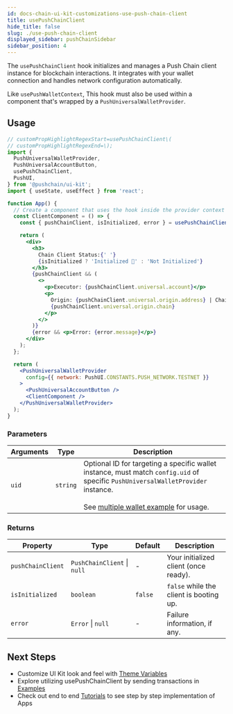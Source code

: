 ```yaml
---
id: docs-chain-ui-kit-customizations-use-push-chain-client
title: usePushChainClient
hide_title: false
slug: ./use-push-chain-client
displayed_sidebar: pushChainSidebar
sidebar_position: 4
---
```


<head>
  <title>usePushChainClient | Customizations | UI Kit | Push Chain Docs</title>
</head>

<!-- Content Start -->

The `usePushChainClient` hook initializes and manages a Push Chain client instance for blockchain interactions. It integrates with your wallet connection and handles network configuration automatically.

Like `usePushWalletContext`, This hook must also be used within a component that's wrapped by a `PushUniversalWalletProvider`.

## Usage

```jsx live
// customPropHighlightRegexStart=usePushChainClient\(
// customPropHighlightRegexEnd=\);
import {
  PushUniversalWalletProvider,
  PushUniversalAccountButton,
  usePushChainClient,
  PushUI,
} from '@pushchain/ui-kit';
import { useState, useEffect } from 'react';

function App() {
  // Create a component that uses the hook inside the provider context
  const ClientComponent = () => {
    const { pushChainClient, isInitialized, error } = usePushChainClient(); // optional: pass uid parameter for targeting a specific wallet instance

    return (
      <div>
        <h3>
          Chain Client Status:{' '}
          {isInitialized ? 'Initialized 🎉' : 'Not Initialized'}
        </h3>
        {pushChainClient && (
          <>
            <p>Executor: {pushChainClient.universal.account}</p>
            <p>
              Origin: {pushChainClient.universal.origin.address} | Chain:{' '}
              {pushChainClient.universal.origin.chain}
            </p>
          </>
        )}
        {error && <p>Error: {error.message}</p>}
      </div>
    );
  };

  return (
    <PushUniversalWalletProvider
      config={{ network: PushUI.CONSTANTS.PUSH_NETWORK.TESTNET }}
    >
      <PushUniversalAccountButton />
      <ClientComponent />
    </PushUniversalWalletProvider>
  );
}
```

### Parameters

| Arguments | Type     | Description                                                                                                                                            |
| --------- | -------- | ------------------------------------------------------------------------------------------------------------------------------------------------------ |
| `uid`     | `string` | Optional ID for targeting a specific wallet instance, must match `config.uid` of specific `PushUniversalWalletProvider` instance.<br />&nbsp;<br />See [multiple wallet example](/docs/chain/ui-kit/examples/multiple-wallet-example/) for usage. |

### Returns

| Property          | Type                        | Default | Description                             |
| ----------------- | --------------------------- | ------- | --------------------------------------- |
| `pushChainClient` | `PushChainClient` \| `null` | -       | Your initialized client (once ready).   |
| `isInitialized`   | `boolean`                   | `false` | `false` while the client is booting up. |
| `error`           | `Error` \| `null`           | -       | Failure information, if any.            |

## Next Steps

- Customize UI Kit look and feel with [Theme Variables](/docs/chain/ui-kit/customizations/theme-variables/)
- Explore utilizing usePushChainClient by sending transactions in [Examples](/docs/chain/ui-kit/examples/)
- Check out end to end [Tutorials](/docs/chain/tutorials) to see step by step implementation of Apps
